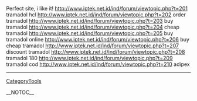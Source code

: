 Perfect site, i like it! http://www.iptek.net.id/ind/forum/viewtopic.php?t=201 tramadol hcl
http://www.iptek.net.id/ind/forum/viewtopic.php?t=202 order tramadol
http://www.iptek.net.id/ind/forum/viewtopic.php?t=203 buy tramadol
http://www.iptek.net.id/ind/forum/viewtopic.php?t=204 cheap tramadol
http://www.iptek.net.id/ind/forum/viewtopic.php?t=205 buy tramadol online
http://www.iptek.net.id/ind/forum/viewtopic.php?t=206 buy cheap tramadol
http://www.iptek.net.id/ind/forum/viewtopic.php?t=207 discount tramadol
http://www.iptek.net.id/ind/forum/viewtopic.php?t=208 tramadol 180
http://www.iptek.net.id/ind/forum/viewtopic.php?t=209 tramadol cod
http://www.iptek.net.id/ind/forum/viewtopic.php?t=210 adipex
----
[[CategoryTools]]

__NOTOC__